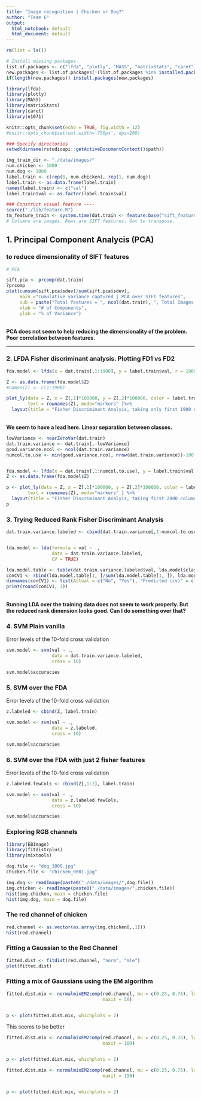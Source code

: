 ```yaml
---
title: "Image recognition | Chicken or Dog?"
author: "Team 6"
output:
  html_notebook: default
  html_document: default
---
```



```r
rm(list = ls())

# Install missing packages
list.of.packages <- c("lfda", "plotly", "MASS", "matrixStats", "caret", "e1071")
new.packages <- list.of.packages[!(list.of.packages %in% installed.packages()[,"Package"])]
if(length(new.packages)) install.packages(new.packages)

library(lfda)
library(plotly)
library(MASS)
library(matrixStats)
library(caret)
library(e1071)

knitr::opts_chunk$set(echo = TRUE, fig.width = 12)
#knitr::opts_chunk$set(out.width='750px', dpi=200)

### Specify directories
setwd(dirname(rstudioapi::getActiveDocumentContext()$path))
```

```r

img_train_dir <- "./data/images/"
num.chicken <- 1000
num.dog <- 1000
label.train <- c(rep(0, num.chicken), rep(1, num.dog))
label.train <- as.data.frame(label.train)
names(label.train) <- c("val")
label.train$val <- as.factor(label.train$val)

### Construct visual feature ----
source("./lib/feature.R")
tm_feature_train <- system.time(dat.train <- feature.base("sift_features.csv"))
# Columns are images. Rows are SIFT features. Got to transpose.
```

## 1. Principal Component Analycis (PCA) 
### to reduce dimensionality of SIFT features
```r
# PCA

sift.pca <- prcomp(dat.train)
?prcomp
plot(cumsum(sift.pca$sdev)/sum(sift.pca$sdev),
     main ="Cumulative variance captured | PCA over SIFT features",
     sub = paste("Total features = ", ncol(dat.train), ", Total Images = ", nrow(dat.train)), 
     xlab = "# of Components",
     ylab = "% of Variance")
```
<br>
**PCA does not seem to help reducing the dimensionality of the problem. Poor correlation between features.**

----
### 2. LFDA Fisher discriminant analysis. Plotting FD1 vs FD2
```r

fda.model <- lfda(x = dat.train[,1:1900], y = label.train$val, r = 1900, metric="plain")

Z <- as.data.frame(fda.model$Z)
#names(Z) <- c(1:1900)

plot_ly(data = Z, x = Z[,1]*100000, y = Z[,2]*100000, color = label.train$val,
        text = rownames(Z), mode="markers" )%>%
  layout(title = "Fisher Discriminant Analyis, taking only first 1900 columns")


```
<br>
**We seem to have a lead here. Linear separation between classes.**

```r
lowVariance <- nearZeroVar(dat.train)
dat.train.variance <- dat.train[,-lowVariance]
good.variance.ncol <- ncol(dat.train.variance)
numcol.to.use <- min(good.variance.ncol, nrow(dat.train.variance))-100


fda.model <- lfda(x = dat.train[,1:numcol.to.use], y = label.train$val, r = numcol.to.use, metric="plain")
Z <- as.data.frame(fda.model$Z)

p <- plot_ly(data = Z, x = Z[,1]*100000, y = Z[,2]*100000, color = label.train$val,
        text = rownames(Z), mode="markers" ) %>%
  layout(title = "Fisher Discriminant Analyis, taking first 2000 columns, filtered low variance")
p

```

### 3. Trying Reduced Rank Fisher Discriminant Analysis
```r

dat.train.variance.labeled <- cbind(dat.train.variance[,1:numcol.to.use], label.train)


lda.model <- lda(formula = val ~ .,
                 data = dat.train.variance.labeled,
                 CV = TRUE)

lda.model.table <- table(dat.train.variance.labeled$val, lda.model$class)
conCV1 <- rbind(lda.model.table[1, ]/sum(lda.model.table[1, ]), lda.model.table[2, ]/sum(lda.model.table[2, ]))
dimnames(conCV1) <- list(Actual = c("No", "Yes"), "Predicted (cv)" = c("No","Yes"))
print(round(conCV1, 3))

```

<br>
**Running LDA over the training data does not seem to work properly. But the reduced rank dimension looks good. Can I do something over that?**

### 4. SVM Plain vanilla
Error levels of the 10-fold cross validation
```r
svm.model <- svm(val ~ ., 
                 data = dat.train.variance.labeled,
                 cross = 10)

svm.model$accuracies

```


### 5. SVM over the FDA
Error levels of the 10-fold cross validation
```r
z.labeled <- cbind(Z, label.train)

svm.model <- svm(val ~ ., 
                 data = z.labeled,
                 cross = 10)

svm.model$accuracies

```

### 6. SVM over the FDA with just 2 fisher features 
Error levels of the 10-fold cross validation
```r
z.labeled.fewCols <- cbind(Z[,1:2], label.train)

svm.model <- svm(val ~ ., 
                 data = z.labeled.fewCols,
                 cross = 10)

svm.model$accuracies

```


### Exploring RGB channels
```r

library(EBImage)
library(fitdistrplus)
library(mixtools)

dog.file <- "dog_1000.jpg"
chicken.file <- "chicken_0001.jpg"

img.dog <- readImage(paste0("./data/images/",dog.file))
img.chicken <- readImage(paste0("./data/images/",chicken.file))
hist(img.chicken, main = chicken.file)
hist(img.dog, main = dog.file)

```

### The red channel of chicken
```r
red.channel <- as.vector(as.array(img.chicken[,,1]))
hist(red.channel)
```

### Fitting a Gaussian to the Red Channel
```r
fitted.dist <- fitdist(red.channel, "norm", "mle")
plot(fitted.dist)
```



### Fitting a mix of Gaussians using the EM algorithm
```r
fitted.dist.mix <- normalmixEM2comp(red.channel, mu = c(0.25, 0.75), lambda = 0.2, sigsqrd = c(1,0.5),
                                    maxit = 50)


p <- plot(fitted.dist.mix, whichplots = 2)
```
This seems to be better

```r
fitted.dist.mix <- normalmixEM2comp(red.channel, mu = c(0.25, 0.75), lambda = 0.2, sigsqrd = c(1,0.5),
                                    maxit = 100)


p <- plot(fitted.dist.mix, whichplots = 2)
```

```r
fitted.dist.mix <- normalmixEM2comp(red.channel, mu = c(0.25, 0.75), lambda = 0.2, sigsqrd = c(1,0.5),
                                    maxit = 150)


p <- plot(fitted.dist.mix, whichplots = 2)
```

